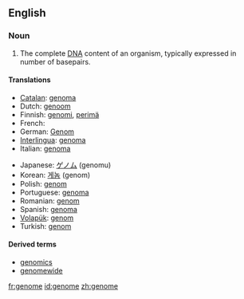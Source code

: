 ==English==
{{wikipedia}}

===Noun===
{{en-noun}}

# {{genetics}} The complete [[DNA]] content of an organism, typically expressed in number of basepairs.

====Translations====
{{trans-top|complete genetic information of an organism}}
*[[Catalan]]: [[genoma]] {{m}}
*Dutch: [[genoom]] {{n}}
*Finnish: [[genomi]], [[perimä]]
*French: {{t|fr|génome|m}}
*German: [[Genom]] {{n}}
*[[Interlingua]]: [[genoma]]
*Italian: [[genoma]] {{m}}
{{trans-mid}}
*Japanese: [[ゲノム]] (genomu)
*Korean: [[게놈]] (genom)
*Polish: [[genom]] {{m}}
*Portuguese: [[genoma]] {{m}}
*Romanian: [[genom]] {{n}}
*Spanish: [[genoma]] {{m}}
*[[Volapük]]: [[genom]]
*Turkish: [[genom]]
{{trans-bottom}}

====Derived terms====
*[[genomics]]
*[[genomewide]]

[[fr:genome]]
[[id:genome]]
[[zh:genome]]